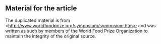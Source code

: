 <article id="22721556" title=Talk:Borlaug Dialogue>
	<talkpage id="22721556" title="Talk:Borlaug Dialogue">
== Material for the article ==
The duplicated material is from &lt;http://www.worldfoodprize.org/symposium/symposium.htm&gt; and was written as such by members of the World Food Prize Organization to maintain the integrity of the original source.
	</talkpage>
</article>
